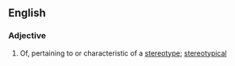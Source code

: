 ==English==

===Adjective===
{{en-adj}}

# Of, pertaining to or characteristic of a [[stereotype]]; [[stereotypical]]